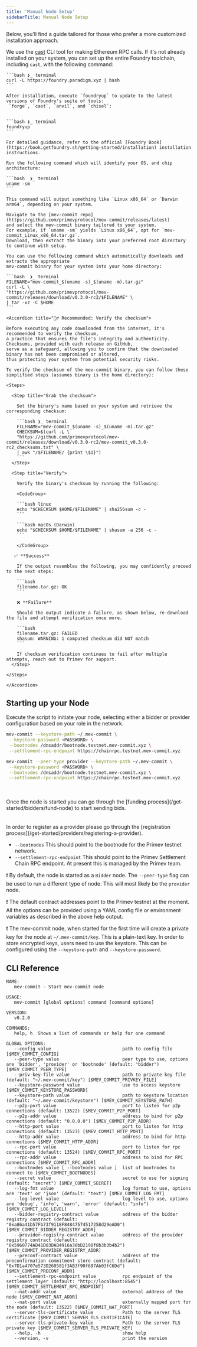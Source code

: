 ```yaml
---
title: 'Manual Node Setup'
sidebarTitle: Manual Node Setup
---
```


Below, you'll find a guide tailored for those who prefer a more customized installation approach.

<Steps titleSize="h3">

  <Step title="Install cast">
  
  We use the [cast](https://book.getfoundry.sh/cast/) CLI tool for making Ethereum RPC calls.
  If it's not already installed on your system, you can set up the entire Foundry toolchain, including `cast`, with the following command:

    ```bash ❯_ terminal
    curl -L https://foundry.paradigm.xyz | bash
    ```

    After installation, execute `foundryup` to update to the latest versions of Foundry's suite of tools:
     `forge`, `cast`, `anvil`, and `chisel`:


    ```bash ❯_ terminal
    foundryup
    ```

    For detailed guidance, refer to the official [Foundry Book](https://book.getfoundry.sh/getting-started/installation) installation instructions.

  </Step>

  <Step title="Check your CPU architecture">

    Run the following command which will identify your OS, and chip architecture:

    ```bash  ❯_ terminal
    uname -sm
    ```

    This command will output something like `Linux x86_64` or `Darwin arm64`, depending on your system.

  </Step>
  <Step title="Get the mev-commit binary">

    Navigate to the [mev-commit repo](https://github.com/primevprotocol/mev-commit/releases/latest)
    and select the mev-commit binary tailored to your system.
    For example, if `uname -sm` yields `Linux x86_64`, opt for `mev-commit_Linux_x86_64.tar.gz`.
    Download, then extract the binary into your preferred root directory to continue with setup.

    You can use the following command which automatically downloads and extracts the appropriate
    mev-commit binary for your system into your home directory:

    ```bash  ❯_ terminal
    FILENAME="mev-commit_$(uname -s)_$(uname -m).tar.gz"
    curl -L \
    "https://github.com/primevprotocol/mev-commit/releases/download/v0.3.0-rc2/$FILENAME" \
    | tar -xz -C $HOME
    ```

    <Accordion title="🕵️‍♂️ Recommended: Verify the checksum">

    Before executing any code downloaded from the internet, it's recommended to verify the checksum,
    a practice that ensures the file's integrity and authenticity. Checksums, provided with each release on GitHub,
    serve as a safeguard, allowing you to confirm that the downloaded binary has not been compromised or altered,
    thus protecting your system from potential security risks.

    To verify the checksum of the mev-commit binary, you can follow these simplified steps (assumes binary is the home directory):

    <Steps>

      <Step title="Grab the checksum">

        Set the binary's name based on your system and retrieve the corresponding checksum:

        ```bash ❯_ terminal
        FILENAME="mev-commit_$(uname -s)_$(uname -m).tar.gz"
        CHECKSUM=$(curl -L \
        "https://github.com/primevprotocol/mev-commit/releases/download/v0.3.0-rc2/mev-commit_v0.3.0-rc2_checksums.txt" \
        | awk "/$FILENAME/ {print \$1}")
        ```
      </Step>

      <Step title="Verify">

        Verify the binary's checksum by running the following:

        <CodeGroup>

        ```bash linux
        echo "$CHECKSUM $HOME/$FILENAME" | sha256sum -c -
        ```

        ```bash macOs (Darwin)
        echo "$CHECKSUM $HOME/$FILENAME" | shasum -a 256 -c -
        ```

        </CodeGroup>

       ✅ **Success**

        If the output resembles the following, you may confidently proceed to the next steps:

        ```bash
        filename.tar.gz: OK
        ```

        ❌ **Failure**

        Should the output indicate a failure, as shown below, re-download the file and attempt verification once more.

        ```bash
        filename.tar.gz: FAILED
        shasum: WARNING: 1 computed checksum did NOT match
        ```

        If checksum verification continues to fail after multiple attempts, reach out to Primev for support.
      </Step>

    </Steps>

    </Accordion>

  </Step>

</Steps>

## Starting up your Node

Execute the script to initiate your node, selecting either a bidder or provider configuration based on your role in the network.

<CodeGroup>

   ```bash ❯_ bidder
   mev-commit --keystore-path ~/.mev-commit \
    --keystore-password <PASSWORD> \
	--bootnodes /dnsaddr/bootnode.testnet.mev-commit.xyz \
	--settlement-rpc-endpoint https://chainrpc.testnet.mev-commit.xyz
   ```

   ```bash ❯_ provider
   mev-commit --peer-type provider --keystore-path ~/.mev-commit \
    --keystore-password <PASSWORD> \
	--bootnodes /dnsaddr/bootnode.testnet.mev-commit.xyz \
	--settlement-rpc-endpoint https://chainrpc.testnet.mev-commit.xyz
   ```

</CodeGroup>

<CardGroup cols={2}>
   <div className="inline-card-header">
      <Card title="Bidders" icon="user-bounty-hunter">
         <br/><br/>
         Once the node is started you can go through the [funding process](/get-started/bidders/fund-node) to start sending bids.
      </Card>
    </div>
    <div className="inline-card-header">
      <Card title="Providers" icon="network-wired">
         <br/><br/>
         In order to register as a provider please go through the [registration process](/get-started/providers/registering-a-provider).
      </Card>
    </div>
</CardGroup>

- `--bootnodes` This should point to the bootnode for the Primev testnet network.
- `--settlement-rpc-endpoint` This should point to the Primev Settlement Chain RPC endpoint. At present this is managed by the Primev team.

❗ By default, the node is started as a `Bidder` node. The `--peer-type` flag can be used to run a different type of node. This will most likely be the `provider` node.

❗ The default contract addresses point to the Primev testnet at the moment. All the options can be provided using a YAML config file or environment variables as described in the above help output.

❗ The mev-commit node, when started for the first time will create a private key for the node at `~/.mev-commit/key`. This is a plain-text key. In order to store encrypted keys, users need to use the keystore. This can be configured using the `--keystore-path` and `--keystore-password`.

## CLI Reference

  ```shell
  NAME:
     mev-commit - Start mev-commit node

  USAGE:
     mev-commit [global options] command [command options]

  VERSION:
     v0.2.0

  COMMANDS:
     help, h  Shows a list of commands or help for one command

  GLOBAL OPTIONS:
     --config value                           path to config file [$MEV_COMMIT_CONFIG]
     --peer-type value                        peer type to use, options are 'bidder', 'provider' or 'bootnode' (default: "bidder") [$MEV_COMMIT_PEER_TYPE]
     --priv-key-file value                    path to private key file (default: "~/.mev-commit/key") [$MEV_COMMIT_PRIVKEY_FILE]
     --keystore-password value                use to access keystore [$MEV_COMMIT_KEYSTORE_PASSWORD]
     --keystore-path value                    path to keystore location (default: "~/.mev-commit/keystore") [$MEV_COMMIT_KEYSTORE_PATH]
     --p2p-port value                         port to listen for p2p connections (default: 13522) [$MEV_COMMIT_P2P_PORT]
     --p2p-addr value                         address to bind for p2p connections (default: "0.0.0.0") [$MEV_COMMIT_P2P_ADDR]
     --http-port value                        port to listen for http connections (default: 13523) [$MEV_COMMIT_HTTP_PORT]
     --http-addr value                        address to bind for http connections [$MEV_COMMIT_HTTP_ADDR]
     --rpc-port value                         port to listen for rpc connections (default: 13524) [$MEV_COMMIT_RPC_PORT]
     --rpc-addr value                         address to bind for RPC connections [$MEV_COMMIT_RPC_ADDR]
     --bootnodes value [ --bootnodes value ]  list of bootnodes to connect to [$MEV_COMMIT_BOOTNODES]
     --secret value                           secret to use for signing (default: "secret") [$MEV_COMMIT_SECRET]
     --log-fmt value                          log format to use, options are 'text' or 'json' (default: "text") [$MEV_COMMIT_LOG_FMT]
     --log-level value                        log level to use, options are 'debug', 'info', 'warn', 'error' (default: "info") [$MEV_COMMIT_LOG_LEVEL]
     --bidder-registry-contract value         address of the bidder registry contract (default: "0xa86a41b57Fb73f9118F84847574517258d29eAD0") [$MEV_COMMIT_BIDDER_REGISTRY_ADDR]
     --provider-registry-contract value       address of the provider registry contract (default: "0x5960774AD41D03DAB4916a30bD2190f8b3b3b4b2") [$MEV_COMMIT_PROVIDER_REGISTRY_ADDR]
     --preconf-contract value                 address of the preconfirmation commitment store contract (default: "0x7D1a4707e573D260581f3AB3f90f697Ab03fC6Dd") [$MEV_COMMIT_PRECONF_ADDR]
     --settlement-rpc-endpoint value          rpc endpoint of the settlement layer (default: "http://localhost:8545") [$MEV_COMMIT_SETTLEMENT_RPC_ENDPOINT]
     --nat-addr value                         external address of the node [$MEV_COMMIT_NAT_ADDR]
     --nat-port value                         externally mapped port for the node (default: 13522) [$MEV_COMMIT_NAT_PORT]
     --server-tls-certificate value           Path to the server TLS certificate [$MEV_COMMIT_SERVER_TLS_CERTIFICATE]
     --server-tls-private-key value           Path to the server TLS private key [$MEV_COMMIT_SERVER_TLS_PRIVATE_KEY]
     --help, -h                               show help
     --version, -v                            print the version
  ```
